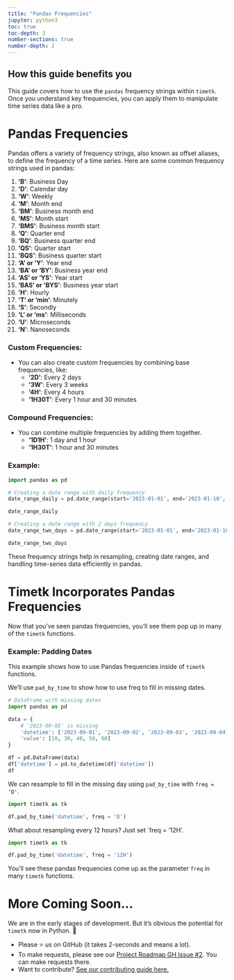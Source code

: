 ```yaml
---
title: "Pandas Frequencies"
jupyter: python3
toc: true
toc-depth: 3
number-sections: true
number-depth: 2
---
```


::: {.callout-note collapse="false"}
## How this guide benefits you

This guide covers how to use the `pandas` frequency strings within `timetk`. Once you understand key frequencies, you can apply them to manipulate time series data like a pro. 
:::

# Pandas Frequencies

Pandas offers a variety of frequency strings, also known as offset aliases, to define the frequency of a time series. Here are some common frequency strings used in pandas:

1. **'B'**: Business Day
2. **'D'**: Calendar day
3. **'W'**: Weekly
4. **'M'**: Month end
5. **'BM'**: Business month end
6. **'MS'**: Month start
7. **'BMS'**: Business month start
8. **'Q'**: Quarter end
9. **'BQ'**: Business quarter end
10. **'QS'**: Quarter start
11. **'BQS'**: Business quarter start
12. **'A' or 'Y'**: Year end
13. **'BA' or 'BY'**: Business year end
14. **'AS' or 'YS'**: Year start
15. **'BAS' or 'BYS'**: Business year start
16. **'H'**: Hourly
17. **'T' or 'min'**: Minutely
18. **'S'**: Secondly
19. **'L' or 'ms'**: Milliseconds
20. **'U'**: Microseconds
21. **'N'**: Nanoseconds

### Custom Frequencies:
- You can also create custom frequencies by combining base frequencies, like:
   - **'2D'**: Every 2 days
   - **'3W'**: Every 3 weeks
   - **'4H'**: Every 4 hours
   - **'1H30T'**: Every 1 hour and 30 minutes

### Compound Frequencies:
- You can combine multiple frequencies by adding them together.
   - **'1D1H'**: 1 day and 1 hour
   - **'1H30T'**: 1 hour and 30 minutes

### Example:

```python
import pandas as pd

# Creating a date range with daily frequency
date_range_daily = pd.date_range(start='2023-01-01', end='2023-01-10', freq='D')

date_range_daily
```

```python
# Creating a date range with 2 days frequency
date_range_two_days = pd.date_range(start='2023-01-01', end='2023-01-10', freq='2D')

date_range_two_days
```

These frequency strings help in resampling, creating date ranges, and handling time-series data efficiently in pandas.

# Timetk Incorporates Pandas Frequencies

Now that you've seen pandas frequencies, you'll see them pop up in many of the `timetk` functions. 

### Example: Padding Dates

This example shows how to use Pandas frequencies inside of `timetk` functions. 

We'll use `pad_by_time` to show how to use freq to fill in missing dates. 

```python
# DataFrame with missing dates
import pandas as pd

data = {
    # '2023-09-05' is missing
    'datetime': ['2023-09-01', '2023-09-02', '2023-09-03', '2023-09-04', '2023-09-06'],  
    'value': [10, 30, 40, 50, 60]
}

df = pd.DataFrame(data)
df['datetime'] = pd.to_datetime(df['datetime'])
df
```

We can resample to fill in the missing day using `pad_by_time` with `freq = 'D'`.

```python
import timetk as tk

df.pad_by_time('datetime', freq = 'D')
```

What about resampling every 12 hours? Just set `freq = '12H'.

```python
import timetk as tk

df.pad_by_time('datetime', freq = '12H')
```

You'll see these pandas frequencies come up as the parameter `freq` in many `timetk` functions. 

# More Coming Soon...

We are in the early stages of development. But it's obvious the potential for `timetk` now in Python. 🐍

- Please ⭐ us on GitHub (it takes 2-seconds and means a lot). 
- To make requests, please see our [Project Roadmap GH Issue #2](https://github.com/business-science/pytimetk/issues/2). You can make requests there. 
- Want to contribute? [See our contributing guide here.](/contributing.html) 